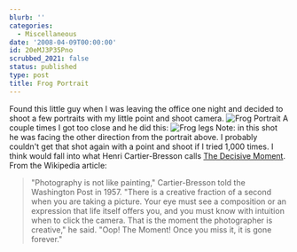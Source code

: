 ```yaml
---
blurb: ''
categories:
  - Miscellaneous
date: '2008-04-09T00:00:00'
id: 20eMJ3P35Pno
scrubbed_2021: false
status: published
type: post
title: Frog Portrait
---
```


Found this little guy when I was leaving the office one night and
decided to shoot a few portraits with my little point and shoot
camera.
![Frog Portrait](http://www.alanwsmith.com/blog/wp-content/uploads/20080402-snaps-0008.jpg)
A couple times I got too close and he did this:
![Frog legs](http://www.alanwsmith.com/blog/wp-content/uploads/20080402-snaps-0007.jpg)
Note: in this shot he was facing the other direction from the
portrait above. I probably couldn't get that shot again with a
point and shoot if I tried 1,000 times. I think would fall into
what Henri Cartier-Bresson calls
[The Decisive Moment](http://en.wikipedia.org/wiki/Henri_Cartier-Bresson#The_Decisive_Moment).
From the Wikipedia article:
> "Photography is not like painting," Cartier-Bresson told the
> Washington Post in 1957. "There is a creative fraction of a second
> when you are taking a picture. Your eye must see a composition or
> an expression that life itself offers you, and you must know with
> intuition when to click the camera. That is the moment the
> photographer is creative," he said. "Oop! The Moment! Once you miss
> it, it is gone forever."
